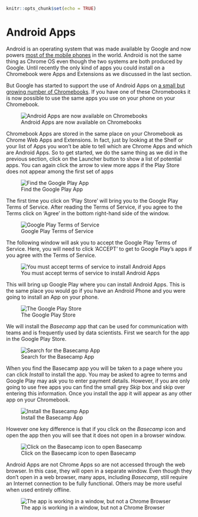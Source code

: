 
```r
knitr::opts_chunk$set(echo = TRUE)
```

# Android Apps

Android is an operating system that was made available by Google and now powers [most of the mobile phones](https://www.statista.com/statistics/266136/global-market-share-held-by-smartphone-operating-systems/) in the world. Android is not the same thing as Chrome OS even though the two systems are both produced by Google. Until recently the only kind of apps you could install on a Chromebook were Apps and Extensions as we discussed in the last section.

But Google has started to support the use of Android Apps on [a small but growing number of Chromebooks](https://www.androidcentral.com/these-are-chromebooks-can-run-android-apps). If you have one of these Chromebooks it is now possible to use the same apps you use on your phone on your Chromebook.


![Android Apps are now available on Chromebooks](https://docs.google.com/presentation/d/1m82nWg5wtp_8WC6alsppr-UjlyK8VoORcMQnsswgNhU/export/png?id=1m82nWg5wtp_8WC6alsppr-UjlyK8VoORcMQnsswgNhU&pageid=g39fa753dc8_1_5)

Chromebook Apps are stored in the same place on your Chromebook as Chrome Web Apps and Extensions. In fact, just by looking at the Shelf or your list of Apps you won't be able to tell which are Chrome Apps and which are Android Apps. So to get started, we do the same thing as we did in the previous section, click on the Launcher button to show a list of potential apps. You can again click the arrow to view more apps if the Play Store does not appear among the first set of apps



![Find the Google Play App](https://docs.google.com/presentation/d/1m82nWg5wtp_8WC6alsppr-UjlyK8VoORcMQnsswgNhU/export/png?id=1m82nWg5wtp_8WC6alsppr-UjlyK8VoORcMQnsswgNhU&pageid=g39e0fc7e8b_0_10)


The first time you click on 'Play Store' will bring you to the Google Play Terms of Service. After reading the Terms of Service, if you agree to the Terms click on 'Agree' in the bottom right-hand side of the window.  


![Google Play Terms of Service](https://docs.google.com/presentation/d/1m82nWg5wtp_8WC6alsppr-UjlyK8VoORcMQnsswgNhU/export/png?id=1m82nWg5wtp_8WC6alsppr-UjlyK8VoORcMQnsswgNhU&pageid=g32649f1c87_1_2)


The following window will ask you to accept the Google Play Terms of Service. Here, you will need to click 'ACCEPT' to get to Google Play's apps if you agree with the Terms of Service.


![You must accept terms of service to install Android Apps](https://docs.google.com/presentation/d/1m82nWg5wtp_8WC6alsppr-UjlyK8VoORcMQnsswgNhU/export/png?id=1m82nWg5wtp_8WC6alsppr-UjlyK8VoORcMQnsswgNhU&pageid=g32649f1c87_1_17)

This will bring up Google Play where you can install Android Apps. This is the same place you would go if you have an Android Phone and you were going to install an App on your phone.



![The Google Play Store](https://docs.google.com/presentation/d/1m82nWg5wtp_8WC6alsppr-UjlyK8VoORcMQnsswgNhU/export/png?id=1m82nWg5wtp_8WC6alsppr-UjlyK8VoORcMQnsswgNhU&pageid=g32649f1c87_0_15)


We will install the _Basecamp_ app that can be used for communication with teams and is frequently used by data scientists. First we search for the app in the Google Play Store.



![Search for the Basecamp App](https://docs.google.com/presentation/d/1m82nWg5wtp_8WC6alsppr-UjlyK8VoORcMQnsswgNhU/export/png?id=1m82nWg5wtp_8WC6alsppr-UjlyK8VoORcMQnsswgNhU&pageid=g39fa753dc8_1_84)

When you find the Basecamp app you will be taken to a page where you can click _Install_ to install the app. You may be asked to agree to terms and Google Play may ask you to enter payment details. However, if you are only going to use free apps you can find the small grey _Skip_ box and skip over entering this information. Once you install the app it will appear as any other app on your Chromebook.  


![Install the Basecamp App](https://docs.google.com/presentation/d/1m82nWg5wtp_8WC6alsppr-UjlyK8VoORcMQnsswgNhU/export/png?id=1m82nWg5wtp_8WC6alsppr-UjlyK8VoORcMQnsswgNhU&pageid=g39fa753dc8_1_89)

However one key difference is that if you click on the _Basecamp_ icon and open the app then you will see that it does not open in a browser window.


![Click on the Basecamp icon to open Basecamp](https://docs.google.com/presentation/d/1m82nWg5wtp_8WC6alsppr-UjlyK8VoORcMQnsswgNhU/export/png?id=1m82nWg5wtp_8WC6alsppr-UjlyK8VoORcMQnsswgNhU&pageid=g39fa753dc8_1_94)

Android Apps are not Chrome Apps so are not accessed through the web browser. In this case, they will open in a separate window. Even though they don't open in a web browser, many apps, including _Basecamp_, still require an Internet connection to be fully functional. Others may be more useful when used entirely offline.


![The app is working in a window, but not a Chrome Browser](https://docs.google.com/presentation/d/1m82nWg5wtp_8WC6alsppr-UjlyK8VoORcMQnsswgNhU/export/png?id=1m82nWg5wtp_8WC6alsppr-UjlyK8VoORcMQnsswgNhU&pageid=g39fa753dc8_1_99)
